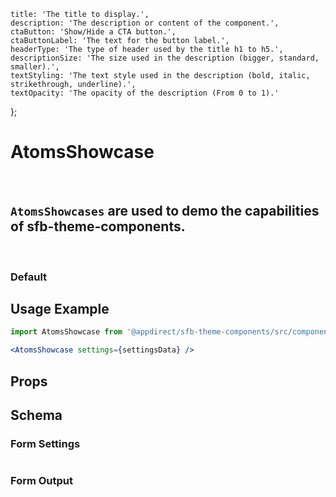 
    title: 'The title to display.',
    description: 'The description or content of the component.',
    ctaButton: 'Show/Hide a CTA button.',
    ctaButtonLabel: 'The text for the button label.',
    headerType: 'The type of header used by the title h1 to h5.',
    descriptionSize: 'The size used in the description (bigger, standard, smaller).',
    textStyling: 'The text style used in the description (bold, italic, strikethrough, underline).',
    textOpacity: 'The opacity of the description (From 0 to 1).'
};

<Meta of={AtomsShowcaseStories} />

# AtomsShowcase

<br />

## `AtomsShowcases` are used to demo the capabilities of sfb-theme-components.

<br />

### Default

<Canvas>
  <Story of={AtomsShowcaseStories.Default} />
</Canvas>

## Usage Example

<CollapsibleJsonSnippet summary="settingsData" code={getArgs(AtomsShowcase.schema().form)} />

```jsx
import AtomsShowcase from '@appdirect/sfb-theme-components/src/components/atoms-showcase/AtomsShowcase';

<AtomsShowcase settings={settingsData} />

```

## Props

<ArgsTable of={AtomsShowcase} />

## Schema

### Form Settings

<table>
  <TableContentFromObject obj={atomShowcaseSettings} />
</table>

### Form Output

<FormOutput code={AtomsShowcase.schema().form} />
